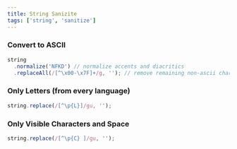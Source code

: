 ```yaml
---
title: String Sanizite
tags: ['string', 'sanitize']
---
```


### Convert to ASCII

```ts showLineNumbers
string
  .normalize('NFKD') // normalize accents and diacritics
  .replaceAll(/[^\x00-\x7F]+/g, ''); // remove remaining non-ascii characters
```

### Only Letters (from every language)

```ts showLineNumbers
string.replace(/[^\p{L}]/gu, '');
```

### Only Visible Characters and Space

```ts showLineNumbers
string.replace(/[^\p{C} ]/gu, '');
```

